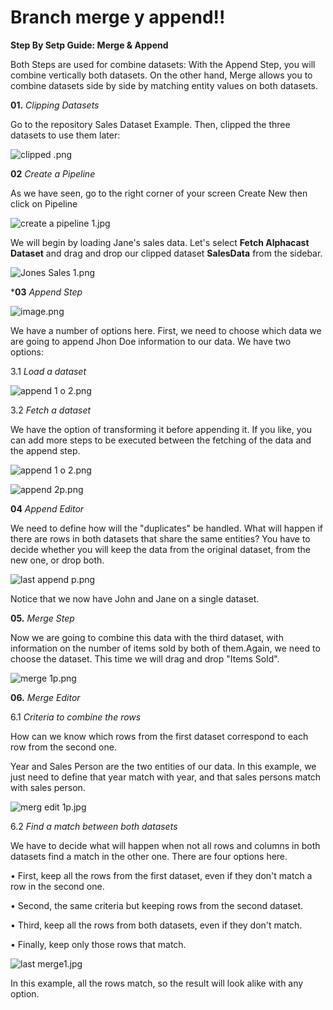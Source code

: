 # Branch merge y append!!

**Step By Setp Guide: Merge & Append**

Both Steps are used for combine datasets: With the Append Step, you will combine vertically both datasets. On the other hand, Merge allows you to combine datasets side by side by matching entity values on both datasets.

**01.**	*Clipping Datasets*

Go to the repository Sales Dataset Example. Then, clipped the three datasets to use them later:

![clipped .png](https://alphacast-images.s3.us-west-2.amazonaws.com/next-s3-uploads/b868bdaa-f7d2-4601-820d-e34db6aa9f94/clipped-.png)

**02** *Create a Pipeline*

As we have seen, go to the right corner of your screen Create New then click on Pipeline

![create a pipeline 1.jpg](https://alphacast-images.s3.us-west-2.amazonaws.com/next-s3-uploads/1658b3dd-86b9-4d93-983c-0f32a240c41c/create-a-pipeline-1.jpg)

We will begin by loading Jane's sales data. Let's select **Fetch Alphacast Dataset** and drag and drop our clipped dataset **SalesData** from the sidebar.

![Jones Sales 1.png](https://alphacast-images.s3.us-west-2.amazonaws.com/next-s3-uploads/89d69bbb-3a66-4609-9d1a-f00bb2ef5691/Jones-Sales-1.png)

***03**	*Append Step*

![image.png](https://alphacast-images.s3.us-west-2.amazonaws.com/next-s3-uploads/5c7cfb0e-9486-4cd6-8993-53411a3c4773/image.png)

We have a number of options here. First, we need to choose which data we are going to append  Jhon Doe information to our data. We have two options:

3.1 *Load a dataset*

![append 1 o 2.png](https://alphacast-images.s3.us-west-2.amazonaws.com/next-s3-uploads/90fcb38e-0ae2-4f27-b9f0-dc2bd4e4d42e/append-1-o-2.png)

3.2 *Fetch a dataset*

We have the option of transforming it before appending it.  If you like, you can add more steps to be executed between the fetching of the data and the append step.

![append 1 o 2.png](https://alphacast-images.s3.us-west-2.amazonaws.com/next-s3-uploads/f29154da-ab31-4875-a2a0-61492a5edbc3/append-1-o-2.png)

![append 2p.png](https://alphacast-images.s3.us-west-2.amazonaws.com/next-s3-uploads/ce035420-ec1a-41b0-98e2-642d4d0b6aa5/append-2p.png)

**04**	*Append Editor*

We need to define how will the "duplicates" be handled. What will happen if there are rows in both datasets that share the same entities? You have to decide whether you will keep the data from the original dataset, from the new one, or drop both.

![last append p.png](https://alphacast-images.s3.us-west-2.amazonaws.com/next-s3-uploads/10f63e46-9de0-4f01-b0fa-c29875cb78d8/last-append-p.png)

Notice that we now have John and Jane on a single dataset.

**05.**	*Merge Step*

Now we are going to combine this data with the third dataset, with information on the number of items sold by both of them.Again, we need to choose the dataset. This time we will drag and drop "Items Sold".

![merge 1p.png](https://alphacast-images.s3.us-west-2.amazonaws.com/next-s3-uploads/898ac63b-ec8a-40df-8608-890b379b92ce/merge-1p.png)

**06.**	*Merge Editor*

6.1 *Criteria to combine the rows*

How can we know which rows from the first dataset correspond to each row from the second one.

Year and Sales Person are the two entities of our data. In this example, we just need to define that year match with year, and that sales persons match with sales person.

![merg edit 1p.jpg](https://alphacast-images.s3.us-west-2.amazonaws.com/next-s3-uploads/5ca0ce48-cdac-45c8-8b9d-bb6096cd5c39/merg-edit-1p.jpg)

6.2 *Find a match between both datasets*

We have to decide what will happen when not all rows and columns in both datasets find a match in the other one.
There are four options here.

•	First, keep all the rows from the first dataset, even if they don't match a row in the second one.

•	Second, the same criteria but keeping rows from the second dataset.

•	Third, keep all the rows from both datasets, even if they don't match.

•	Finally, keep only those rows that match.

![last merge1.jpg](https://alphacast-images.s3.us-west-2.amazonaws.com/next-s3-uploads/93530b1b-ffbd-428e-8576-a677a1cfefd8/last-merge1.jpg)

In this example, all the rows match, so the result will look alike with any option.


